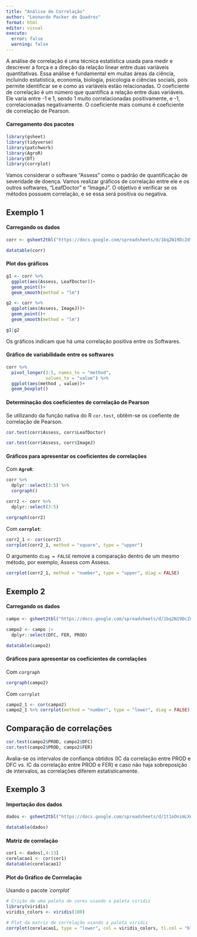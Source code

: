 ```yaml
---
title: "Análise de Correlação"
author: "Leonardo Packer de Quadros"
format: html
editor: visual
execute: 
  error: false
  warning: false
---
```


A análise de correlação é uma técnica estatística usada para medir e descrever a força e a direção da relação linear entre duas variáveis quantitativas. Essa análise é fundamental em muitas áreas da ciência, incluindo estatística, economia, biologia, psicologia e ciências sociais, pois permite identificar se e como as variáveis estão relacionadas. O coeficiente de correlação é um número que quantifica a relação entre duas variáveis. Ele varia entre -1 e 1, sendo 1 muito correlacionadas positivamente, e -1, correlacionadas negativamente. O coeficiente mais comuns é coeficiente de correlação de Pearson.

#### Carregamento dos pacotes

```r
library(gsheet)
library(tidyverse)
library(patchwork)
library(AgroR)
library(DT)
library(corrplot)
```

Vamos considerar o software "Assess" como o padrão de quantificação de severidade de doença. Vamos realizar gráficos de correlação entre ele e os outros softwares, "LeafDoctor" e "ImageJ". O objetivo é verificar se os métodos possuem correlação, e se essa será positiva ou negativa.

## Exemplo 1

#### Carregando os dados

```r
corr <- gsheet2tbl("https://docs.google.com/spreadsheets/d/1bq2N19DcZdtax2fQW9OHSGMR0X2__Z9T/edit#gid=373270992")

datatable(corr)
```

#### Plot dos gráficos

```r
g1 <- corr %>% 
  ggplot(aes(Assess, LeafDoctor))+
  geom_point()+
  geom_smooth(method = "lm")

g2 <- corr %>% 
  ggplot(aes(Assess, ImageJ))+
  geom_point()+
  geom_smooth(method = "lm")

g1|g2
```

Os gráficos indicam que há uma correlação positiva entre os Softwares.

#### Gráfico de variabilidade entre os softwares

```r
corr %>%
  pivot_longer(3:5, names_to = "method",
               values_to = "value") %>% 
  ggplot(aes(method , value))+
  geom_boxplot()
```

#### Determinação dos coeficientes de correlação de Pearson

Se utilizando da função nativa do R `cor.test`, obtêm-se os coefiente de correlação de Pearson.

```r
cor.test(corr$Assess, corr$LeafDoctor)
```

```r
cor.test(corr$Assess, corr$ImageJ)
```

#### Gráficos para apresentar os coeficientes de correlações

Com **`AgroR`**:

```r
corr %>% 
  dplyr::select(3:5) %>%
  corgraph()
```

```r
corr2 <- corr %>%
  dplyr::select(3:5)

corgraph(corr2)
```

Com **`corrplot`**:

```r
corr2_1 <- cor(corr2)
corrplot(corr2_1, method = "square", type = "upper")
```

O argumento `diag = FALSE` remove a comparação dentro de um mesmo método, por exemplo, Assess com Assess.

```r
corrplot(corr2_1, method = "number", type = "upper", diag = FALSE)
```

## Exemplo 2

#### Carregando os dados

```r
campo <- gsheet2tbl("https://docs.google.com/spreadsheets/d/1bq2N19DcZdtax2fQW9OHSGMR0X2__Z9T/edit#gid=866852711")

campo2 <- campo |> 
  dplyr::select(DFC, FER, PROD)

datatable(campo2)
```

#### Gráficos para apresentar os coeficientes de correlações

Com `corgraph`

```r
corgraph(campo2)
```

Com `corrplot`

```r
campo2_1 <- cor(campo2)
campo2_1 %>% corrplot(method = "number", type = "lower", diag = FALSE)
```

## Comparação de correlações

```r
cor.test(campo2$PROD, campo2$DFC)
cor.test(campo2$PROD, campo2$FER)
```

Avalia-se os intervalos de confiança obtidos (IC da correlação entre PROD e DFC *vs.* IC da correlação entre PROD e FER) e caso não haja sobreposição de intervalos, as correlações diferem estatisticamente.

## Exemplo 3 

#### Importação dos dados 

```r
dados <- gsheet2tbl("https://docs.google.com/spreadsheets/d/1t1oOnimLXdx6rqtDiYg6wNXB2byY8_Z-/edit?gid=1891383351#gid=1891383351")

datatable(dados)
```


#### Matriz de correlação 

```r
cor1 <- dados[,4:13]
corelacao1 <- cor(cor1)
datatable(corelacao1)
```


#### Plot do Gráfico de Corrrelação

Usando o pacote *´corrplot´*

```r
# Crição de uma paleta de cores usando a paleta viridis
library(viridis)
viridis_colors <- viridis(100)

# Plot da matriz de correlação usando a paleta viridis
corrplot(corelacao1, type = "lower", col = viridis_colors, tl.col = "black", tl.srt = 45)
```
